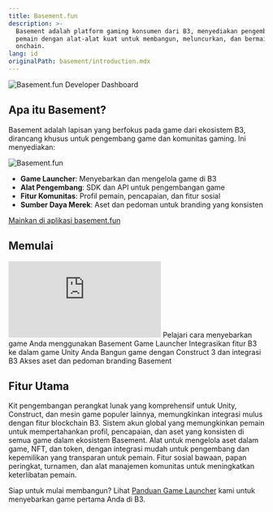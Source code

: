 ```yaml
---
title: Basement.fun
description: >-
  Basement adalah platform gaming konsumen dari B3, menyediakan pengembang dan
  pemain dengan alat-alat kuat untuk membangun, meluncurkan, dan bermain game
  onchain.
lang: id
originalPath: basement/introduction.mdx
---
```

<img src="/images/bsmnt-game-devs-banner.jpg" alt="Basement.fun Developer Dashboard" className="w-full aspect-video rounded-3xl" />

## Apa itu Basement?
Basement adalah lapisan yang berfokus pada game dari ekosistem B3, dirancang khusus untuk pengembang game dan komunitas gaming. Ini menyediakan:

<img src="/images/bsmnt-logo.svg" alt="Basement.fun" className="w-32" />

- **Game Launcher**: Menyebarkan dan mengelola game di B3
- **Alat Pengembang**: SDK dan API untuk pengembangan game
- **Fitur Komunitas**: Profil pemain, pencapaian, dan fitur sosial
- **Sumber Daya Merek**: Aset dan pedoman untuk branding yang konsisten

<Note>
  <a href="https://basement.fun">
    Mainkan di aplikasi basement.fun
  </a>
</Note>

## Memulai

 <iframe
   className="w-full aspect-video rounded-xl mb-6"
    src="https://customer-gg6qs7nm5ue94t64.cloudflarestream.com/894036f1ce3e5aa8c6f00972b889a291/iframe?poster=https%3A%2F%2Fcustomer-gg6qs7nm5ue94t64.cloudflarestream.com%2F894036f1ce3e5aa8c6f00972b889a291%2Fthumbnails%2Fthumbnail.jpg%3Ftime%3D%26height%3D600"
    title="Basement.fun Developer Dashboard"
    frameBorder="0"
  allow="accelerometer; autoplay; clipboard-write; encrypted-media; gyroscope; picture-in-picture"
  allowFullScreen
  ></iframe>

<CardGroup cols={2}>
<Card title="Panduan Game Launcher" icon="rocket" href="/basement/game-launcher">
  Pelajari cara menyebarkan game Anda menggunakan Basement Game Launcher
</Card>

<Card title="Panduan Unity" icon="unity" href="/basement/unity-guide">
  Integrasikan fitur B3 ke dalam game Unity Anda
</Card>

<Card title="Panduan Construct" icon="gamepad" href="/basement/construct-guide">
  Bangun game dengan Construct 3 dan integrasi B3
</Card>

<Card title="Kit Merek" icon="palette" href="/basement/brand-kit">
  Akses aset dan pedoman branding Basement
</Card>
</CardGroup>

## Fitur Utama

<AccordionGroup>
<Accordion title="SDK Pengembangan Game">
Kit pengembangan perangkat lunak yang komprehensif untuk Unity, Construct, dan mesin game populer lainnya, memungkinkan integrasi mulus dengan fitur blockchain B3.
</Accordion>

<Accordion title="Identitas & Akun Pemain">
Sistem akun global yang memungkinkan pemain untuk mempertahankan profil, pencapaian, dan aset yang konsisten di semua game dalam ekosistem Basement.
</Accordion>

<Accordion title="Manajemen Aset">
Alat untuk mengelola aset dalam game, NFT, dan token, dengan integrasi mudah untuk pengembang dan kepemilikan yang transparan untuk pemain.
</Accordion>

<Accordion title="Fitur Komunitas">
Fitur sosial bawaan, papan peringkat, turnamen, dan alat manajemen komunitas untuk meningkatkan keterlibatan pemain.
</Accordion>
</AccordionGroup>


Siap untuk mulai membangun? Lihat [Panduan Game Launcher](/basement/game-launcher) kami untuk menyebarkan game pertama Anda di B3.
